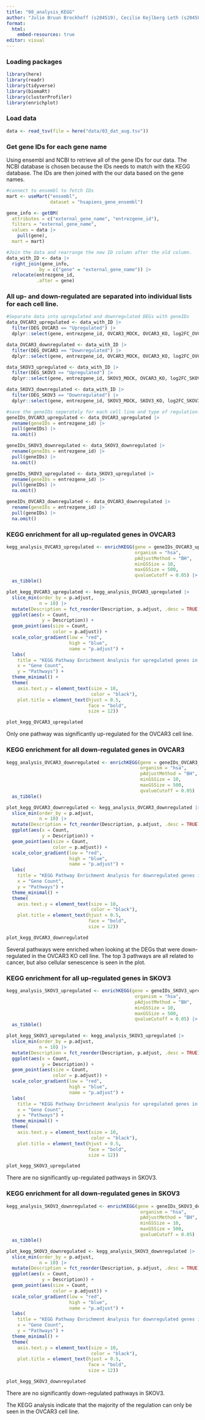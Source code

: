 ```yaml
---
title: "08_analysis_KEGG"
author: "Julie Bruun Brockhoff (s204519), Cecilie Kejlberg Leth (s204584), Amalie Drud Nielsen (s204560), Chrysillis Hellemann Polhaus (s153664), Lise Lotte Eriksen (s154123)"
format: 
  html:
    embed-resources: true
editor: visual
---
```


### Loading packages

```r
library(here)
library(readr)
library(tidyverse)
library(biomaRt)
library(clusterProfiler)
library(enrichplot)
```

### Load data

```r
data <- read_tsv(file = here("data/03_dat_aug.tsv"))
```

### Get gene IDs for each gene name

Using ensembl and NCBI to retrieve all of the gene IDs for our data. The NCBI database is chosen because the IDs needs to match with the KEGG database. The IDs are then joined with the our data based on the gene names.

```r
#connect to ensembl to fetch IDs
mart <- useMart("ensembl", 
                dataset = "hsapiens_gene_ensembl") 

gene_info <- getBM(
  attributes = c("external_gene_name", "entrezgene_id"),
  filters = "external_gene_name",
  values = data |>
    pull(gene),
  mart = mart)

#Join the data and rearrange the new ID column after the old column.
data_with_ID <- data |> 
  right_join(gene_info, 
            by = c("gene" = "external_gene_name")) |>
  relocate(entrezgene_id, 
           .after = gene)

```

### All up- and down-regulated are separated into individual lists for each cell line.

```r
#Separate data into upregulated and downregulated DEGs with geneIDs
data_OVCAR3_upregulated <- data_with_ID |> 
  filter(DEG_OVCAR3 == "Upregulated") |> 
  dplyr::select(gene, entrezgene_id, OVCAR3_MOCK, OVCAR3_KO, log2FC_OVCAR3)

data_OVCAR3_downregulated <- data_with_ID |> 
  filter(DEG_OVCAR3 == "Downregulated") |> 
  dplyr::select(gene, entrezgene_id, OVCAR3_MOCK, OVCAR3_KO, log2FC_OVCAR3)

data_SKOV3_upregulated <- data_with_ID |> 
  filter(DEG_SKOV3 == "Upregulated") |> 
  dplyr::select(gene, entrezgene_id, SKOV3_MOCK, OVCAR3_KO, log2FC_SKOV3)

data_SKOV3_downregulated <- data_with_ID |> 
  filter(DEG_SKOV3 == "Downregulated") |> 
  dplyr::select(gene, entrezgene_id, SKOV3_MOCK, SKOV3_KO, log2FC_SKOV3)

#save the geneIDs seperately for each cell line and type of regulation:
geneIDs_OVCAR3_upregulated <- data_OVCAR3_upregulated |> 
  rename(geneIDs = entrezgene_id) |>  
  pull(geneIDs) |> 
  na.omit()

geneIDs_SKOV3_downregulated <- data_SKOV3_downregulated |> 
  rename(geneIDs = entrezgene_id) |>  
  pull(geneIDs) |> 
  na.omit()

geneIDs_SKOV3_upregulated <- data_SKOV3_upregulated |> 
  rename(geneIDs = entrezgene_id) |>  
  pull(geneIDs) |> 
  na.omit()

geneIDs_OVCAR3_downregulated <- data_OVCAR3_downregulated |> 
  rename(geneIDs = entrezgene_id) |>  
  pull(geneIDs) |> 
  na.omit()

```

### KEGG enrichment for all up-regulated genes in OVCAR3

```r
kegg_analysis_OVCAR3_upregulated <- enrichKEGG(gene = geneIDs_OVCAR3_upregulated,
                                               organism = "hsa",
                                               pAdjustMethod = "BH",
                                               minGSSize = 10,
                                               maxGSSize = 500,
                                               qvalueCutoff = 0.05) |> 
  as_tibble()

plot_kegg_OVCAR3_upregulated <- kegg_analysis_OVCAR3_upregulated |> 
  slice_min(order_by = p.adjust, 
            n = 10) |> 
  mutate(Description = fct_reorder(Description, p.adjust, .desc = TRUE)) |>
  ggplot(aes(x = Count, 
             y = Description)) + 
  geom_point(aes(size = Count, 
                 color = p.adjust)) + 
  scale_color_gradient(low = "red", 
                       high = "blue", 
                       name = "p.adjust") + 
  labs(
    title = "KEGG Pathway Enrichment Analysis for upregulated genes in OVCAR3",
    x = "Gene Count",
    y = "Pathways") +
  theme_minimal() +
  theme(
    axis.text.y = element_text(size = 10, 
                               color = "black"),
    plot.title = element_text(hjust = 0.5, 
                              face = "bold", 
                              size = 12))

plot_kegg_OVCAR3_upregulated

```

Only one pathway was significantly up-regulated for the OVCAR3 cell line.

### KEGG enrichment for all down-regulated genes in OVCAR3

```r
kegg_analysis_OVCAR3_downregulated <- enrichKEGG(gene = geneIDs_OVCAR3_downregulated,
                                                 organism = "hsa", 
                                                 pAdjustMethod = "BH",
                                                 minGSSize = 10,
                                                 maxGSSize = 500,
                                                 qvalueCutoff = 0.05) |> 
  as_tibble()

plot_kegg_OVCAR3_downregulated <- kegg_analysis_OVCAR3_downregulated |> 
  slice_min(order_by = p.adjust, 
            n = 10) |>               
  mutate(Description = fct_reorder(Description, p.adjust, .desc = TRUE)) |>   
  ggplot(aes(x = Count, 
             y = Description)) +                
  geom_point(aes(size = Count, 
                 color = p.adjust)) +        
  scale_color_gradient(low = "red", 
                       high = "blue", 
                       name = "p.adjust") +  
  labs(
    title = "KEGG Pathway Enrichment Analysis for downregulated genes in OVCAR3",
    x = "Gene Count",
    y = "Pathways") +
  theme_minimal() +
  theme(
    axis.text.y = element_text(size = 10, 
                               color = "black"),
    plot.title = element_text(hjust = 0.5, 
                              face = "bold", 
                              size = 12))

plot_kegg_OVCAR3_downregulated

```

Several pathways were enriched when looking at the DEGs that were down-regulated in the OVCAR3 KO cell line. The top 3 pathways are all related to cancer, but also cellular senescence is seen in the plot.

### KEGG enrichment for all up-regulated genes in SKOV3

```r
kegg_analysis_SKOV3_upregulated <- enrichKEGG(gene = geneIDs_SKOV3_upregulated,
                                               organism = "hsa",
                                               pAdjustMethod = "BH",
                                               minGSSize = 10,
                                               maxGSSize = 500,
                                               qvalueCutoff = 0.05) |> 
  as_tibble()

plot_kegg_SKOV3_upregulated <- kegg_analysis_SKOV3_upregulated |> 
  slice_min(order_by = p.adjust, 
            n = 10) |> 
  mutate(Description = fct_reorder(Description, p.adjust, .desc = TRUE)) |>
  ggplot(aes(x = Count, 
             y = Description)) + 
  geom_point(aes(size = Count, 
                 color = p.adjust)) + 
  scale_color_gradient(low = "red", 
                       high = "blue", 
                       name = "p.adjust") + 
  labs(
    title = "KEGG Pathway Enrichment Analysis for upregulated genes in SKOV3",
    x = "Gene Count",
    y = "Pathways") +
  theme_minimal() +
  theme(
    axis.text.y = element_text(size = 10, 
                               color = "black"),
    plot.title = element_text(hjust = 0.5, 
                              face = "bold", 
                              size = 12))

plot_kegg_SKOV3_upregulated

```

There are no significantly up-regulated pathways in SKOV3.

### KEGG enrichment for all down-regulated genes in SKOV3

```r
kegg_analysis_SKOV3_downregulated <- enrichKEGG(gene = geneIDs_SKOV3_downregulated,
                                                 organism = "hsa", 
                                                 pAdjustMethod = "BH",
                                                 minGSSize = 10,
                                                 maxGSSize = 500,
                                                 qvalueCutoff = 0.05) |> 
  as_tibble()

plot_kegg_SKOV3_downregulated <- kegg_analysis_SKOV3_downregulated |> 
  slice_min(order_by = p.adjust, 
            n = 10) |>               
  mutate(Description = fct_reorder(Description, p.adjust, .desc = TRUE)) |>   
  ggplot(aes(x = Count, 
             y = Description)) +                
  geom_point(aes(size = Count, 
                 color = p.adjust)) +        
  scale_color_gradient(low = "red", 
                       high = "blue", 
                       name = "p.adjust") +  
  labs(
    title = "KEGG Pathway Enrichment Analysis for downregulated genes in SKOV3",
    x = "Gene Count",
    y = "Pathways") +
  theme_minimal() +
  theme(
    axis.text.y = element_text(size = 10, 
                               color = "black"),
    plot.title = element_text(hjust = 0.5, 
                              face = "bold", 
                              size = 12))

plot_kegg_SKOV3_downregulated
```

There are no significantly down-regulated pathways in SKOV3.

The KEGG analysis indicate that the majority of the regulation can only be seen in the OVCAR3 cell line.
